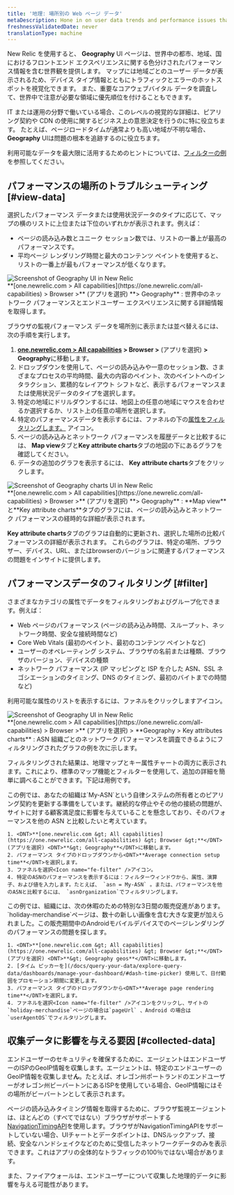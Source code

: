 ```yaml
---
title: '地理: 場所別の Web ページ データ'
metaDescription: Hone in on user data trends and performance issues that are region-specific with our Geography UI.
freshnessValidatedDate: never
translationType: machine
---
```


New Relic <InlinePopover type="browser" />を使用すると、 <DNT>**Geography**</DNT> UI ページは、世界中の都市、地域、国におけるフロントエンド エクスペリエンスに関する色分けされたパフォーマンス情報を含む世界観を提供します。 マップには地域ごとのユーザー データが表示されるため、デバイス タイプ情報とともにトラフィックとエラーのホットスポットを視覚化できます。 また、重要なコアウェブバイタル データを調査して、世界中で注意が必要な領域に優先順位を付けることもできます。

IT または運用の分野で働いている場合、このレベルの視覚的な詳細は、ピアリング契約や CDN の使用に関するビジネス上の意思決定を行うのに特に役立ちます。 たとえば、ページロードタイムが通常よりも高い地域が不明な場合、<DNT>**Geography**</DNT> UIは問題の根本を追跡するのに役立ちます。

利用可能なデータを最大限に活用するためのヒントについては、[フィルターの例](#filter)を参照してください。

## パフォーマンスの場所のトラブルシューティング [#view-data]

選択したパフォーマンス データまたは使用状況データのタイプに応じて、マップの横のリストに上位または下位のいずれかが表示されます。例えば：

* ページの読み込み数とユニーク セッション数では、リストの一番上が最高のパフォーマンスです。
* 平均ページ レンダリング時間と最大のコンテンツ ペイントを使用すると、リストの一番上が最もパフォーマンスが低くなります。

<img title="Geography UI" alt="Screenshot of Geography UI in New Relic" src="/images/browser_screenshot-full_geography-summary.webp" />

<figcaption>
  <DNT>**[one.newrelic.com &gt; All capabilities](https://one.newrelic.com/all-capabilities) &gt; Browser &gt;**</DNT> (アプリを選択) <DNT>**&gt; Geography**</DNT> : 世界中のネットワーク パフォーマンスとエンドユーザー エクスペリエンスに関する詳細情報を取得します。
</figcaption>

ブラウザの監視パフォーマンス データを場所別に表示または並べ替えるには、次の手順を実行します。

1. <DNT>**[one.newrelic.com &gt; All capabilities](https://one.newrelic.com/all-capabilities) &gt; Browser &gt;** </DNT>(アプリを選択) <DNT>**&gt; Geography**</DNT>に移動します。
2. ドロップダウンを使用して、ページの読み込みや一意のセッション数、さまざまなプロセスの平均時間、最大の内容のペイント、次のペイントへのインタラクション、累積的なレイアウト シフトなど、表示するパフォーマンスまたは使用状況データのタイプを選択します。
3. 特定の地域にドリルダウンするには、地図上の任意の地域にマウスを合わせるか選択するか、リスト上の任意の場所を選択します。
4. 特定のパフォーマンスデータを表示するには、ファネルの下の[属性をフィルタリングします。](#filter) <Icon name="fe-filter" />アイコン。
5. ページの読み込みとネットワーク パフォーマンスを履歴データと比較するには、 <DNT>**Map view**</DNT>タブと<DNT>**Key attribute charts**</DNT>タブの地図の下にあるグラフを確認してください。
6. データの追加のグラフを表示するには、 <DNT>**Key attribute charts**</DNT>タブをクリックします。

<img title="Geography UI charts" alt="Screenshot of Geography charts UI in New Relic" src="/images/browser_screenshot-full_filterable-graphs.webp" />

<figcaption>
  <DNT>**[one.newrelic.com &gt; All capabilities](https://one.newrelic.com/all-capabilities) &gt; Browser &gt;**</DNT> (アプリを選択) <DNT>**&gt; Geography**</DNT> : <DNT>**Map view**</DNT>と<DNT>**Key attribute charts**</DNT>タブのグラフには、ページの読み込みとネットワーク パフォーマンスの経時的な詳細が表示されます。
</figcaption>

<DNT>**Key attribute charts**</DNT>タブのグラフは自動的に更新され、選択した場所の比較パフォーマンスの詳細が表示されます。 これらのグラフは、特定の場所、ブラウザー、デバイス、URL、またはbrowserのバージョンに関連するパフォーマンスの問題をインサイトに提供します。

## パフォーマンスデータのフィルタリング [#filter]

さまざまなカテゴリの属性でデータをフィルタリングおよびグループ化できます。例えば：

* Web ページのパフォーマンス (ページの読み込み時間、スループット、ネットワーク時間、安全な接続時間など)
* Core Web Vitals (最初のペイント、最初のコンテンツ ペイントなど)
* ユーザーのオペレーティング システム、ブラウザの名前または種類、ブラウザのバージョン、デバイスの種類
* ネットワーク パフォーマンス (IP マッピングと ISP を介した ASN、SSL ネゴシエーションのタイミング、DNS のタイミング、最初のバイトまでの時間など)

利用可能な属性のリストを表示するには、ファネルをクリックします<Icon name="fe-filter" />アイコン。

<img title="Geography UI" alt="Screenshot of Geography UI in New Relic" src="/images/browser_screenshot-full_key-attributes.webp" />

<figcaption>
  <DNT>**[one.newrelic.com &gt; All capabilities](https://one.newrelic.com/all-capabilities) &gt; Browser &gt;**</DNT> (アプリを選択) &gt; <DNT>**Geography &gt; Key attributes charts**</DNT> : ASN 組織ごとのネットワーク パフォーマンスを調査できるようにフィルタリングされたグラフの例を次に示します。
</figcaption>

フィルタリングされた結果は、地理マップとキー属性チャートの両方に表示されます。これにより、標準のマップ機能とフィルターを使用して、追加の詳細を簡単に調べることができます。下記は用例です。

<CollapserGroup>
  <Collapser id="example-asn" title="例：ASNによる不十分なネットワークパフォーマンス">
    この例では、あなたの組織は`My-ASN`という自律システムの所有者とのピアリング契約を更新する準備をしています。継続的な停止やその他の接続の問題が、サイトに対する顧客満足度に影響を与えていることを懸念しており、そのパフォーマンスを他の ASN と比較したいと考えています。

    1. <DNT>**[one.newrelic.com &gt; All capabilities](https://one.newrelic.com/all-capabilities) &gt; Browser &gt;**</DNT> (アプリを選択) <DNT>**&gt; Geography**</DNT>に移動します。
    2. パフォーマンス タイプのドロップダウンから<DNT>**Average connection setup time**</DNT>を選択します。
    3. ファネルを選択<Icon name="fe-filter" />アイコン。
    4. 特定のASNのパフォーマンスを表示するには：フィルターウィンドウから、属性、演算子、および値を入力します。たとえば、 `asn = My-ASN` 。または、パフォーマンスを他のASNと比較するには、 `asnOrganization`でフィルタリングします。
  </Collapser>

  <Collapser id="example-promo" title="例：販売促進中のページレンダリングパフォーマンス">
    この例では、組織には、次の休暇のための特別な3日間の販売促進があります。 `holiday-merchandise`ページは、数十の新しい画像を含む大きな変更が加えられました。この販売期間中のAndroidモバイルデバイスでのページレンダリングのパフォーマンスの問題を探します。

    1. <DNT>**[one.newrelic.com &gt; All capabilities](https://one.newrelic.com/all-capabilities) &gt; Browser &gt;**</DNT> (アプリを選択) <DNT>**&gt; Geography geos**</DNT>に移動します。
    2. [タイム ピッカーを](/docs/query-your-data/explore-query-data/dashboards/manage-your-dashboard/#dash-time-picker) 使用して、日付範囲をプロモーション期間に変更します。
    3. パフォーマンス タイプのドロップダウンから<DNT>**Average page rendering time**</DNT>を選択します。
    4. ファネルを選択<Icon name="fe-filter" />アイコンをクリックし、サイトの`holiday-merchandise`ページの場合は`pageUrl` 、Android の場合は`userAgentOS`でフィルタリングします。
  </Collapser>
</CollapserGroup>

## 収集データに影響を与える要因 [#collected-data]

エンドユーザーのセキュリティを確保するために、エージェントはエンドユーザーのISPのGeoIP情報を収集します。エージェントは、特定のエンドユーザーのGeoIP情報を収集しませ**ん**。たとえば、オレゴン州ポートランドのエンドユーザーがオレゴン州ビーバートンにあるISPを使用している場合、GeoIP情報にはその場所がビーバートンとして表示されます。

ページの読み込みタイミング情報を取得するために、ブラウザ監視エージェントは、ほとんどの（すべてではない）ブラウザがサポートする[NavigationTimingAPI](/docs/browser/new-relic-browser/browser-agent-apis/navigation-timing-api)を使用します。ブラウザがNavigationTimingAPIをサポートしていない場合、UIチャートとデータポイントは、DNSルックアップ、接続、安全なハンドシェイクなどのために受信したネットワークデータのみを表示できます。これはアプリの全体的なトラフィックの100％ではない場合があります。

また、ファイアウォールは、エンドユーザーについて収集した地理的データに影響を与える可能性があります。
